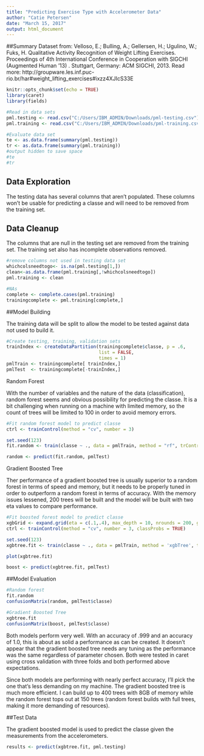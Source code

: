 ---
title: "Predicting Exercise Type with Accelerometer Data"
author: "Catie Petersen"
date: "March 15, 2017"
output: html_document
---

##Summary
Dataset from:
Velloso, E.; Bulling, A.; Gellersen, H.; Ugulino, W.; Fuks, H. Qualitative Activity Recognition of Weight Lifting Exercises. Proceedings of 4th International Conference in Cooperation with SIGCHI (Augmented Human '13) . Stuttgart, Germany: ACM SIGCHI, 2013.
Read more: http://groupware.les.inf.puc-rio.br/har#weight_lifting_exercises#ixzz4XJIcS33E

```{r setup, include=FALSE}
knitr::opts_chunk$set(echo = TRUE)
library(caret)
library(fields)

#Read in data sets
pml.testing <- read.csv("C:/Users/IBM_ADMIN/Downloads/pml-testing.csv")
pml.training <- read.csv("C:/Users/IBM_ADMIN/Downloads/pml-training.csv")

#Evaluate data set
te <- as.data.frame(summary(pml.testing))
tr <- as.data.frame(summary(pml.training))
#output hidden to save space
#te
#tr
```

## Data Exploration

The testing data has several columns that aren't populated.  These columns won't be usable for predicting a classe and will need to be removed from the training set.


## Data Cleanup

The columns that are null in the testing set are removed from the training set.  The training set also has incomplete observations removed.

```{r}
#remove columns not used in testing data set
whichcolsneedtogo<- is.na(pml.testing[1,])
clean<-as.data.frame(pml.training[,!whichcolsneedtogo])
pml.training <- clean

#NAs
complete <- complete.cases(pml.training)
trainingcomplete <- pml.training[complete,]
```

##Model Building

The training data will be split to allow the model to be tested against data not used to build it.

```{r}
#Create testing, training, validation sets
trainIndex <- createDataPartition(trainingcomplete$classe, p = .6, 
                                  list = FALSE, 
                                  times = 1)
pmlTrain <- trainingcomplete[ trainIndex,]
pmlTest  <- trainingcomplete[-trainIndex,]
```

Random Forest

With the number of variables and the nature of the data (classification), random forest seems and obvious possibility for predicting the classe.  It is a bit challenging when running on a machine with limited memory, so the count of trees will be limited to 100 in order to avoid memory errors.

```{r}
#Fit random forest model to predict classe
ctrl <- trainControl(method = "cv", number = 3)

set.seed(123)
fit.random <- train(classe ~ ., data = pmlTrain, method = "rf", trControl = ctrl, ntree = 100)

random <- predict(fit.random, pmlTest)
```

Gradient Boosted Tree

Ther performance of a gradient boosted tree is usually superior to a random forest in terms of speed and memory, but it needs to be properly tuned in order to outperform a random forest in terms of accuracy.  With the memory issues lessened, 200 trees will be built and the model will be built with two eta values to compare performance.

```{r}
#Fit boosted forest model to predict classe
xgbGrid <- expand.grid(eta = c(.1,.4), max_depth = 10, nrounds = 200, gamma = 0, colsample_bytree= 1, min_child_weight = 1)
ctrl <- trainControl(method = "cv", number = 3, classProbs = TRUE)

set.seed(123)
xgbtree.fit <- train(classe ~ ., data = pmlTrain, method = 'xgbTree', trControl = ctrl, tuneGrid = xgbGrid)

plot(xgbtree.fit)

boost <- predict(xgbtree.fit, pmlTest)
```

##Model Evaluation

```{r}
#Random forest
fit.random
confusionMatrix(random, pmlTest$classe)

#Gradient Boosted Tree
xgbtree.fit
confusionMatrix(boost, pmlTest$classe)
```

Both models perform very well.  With an accuracy of .999 and an accuracy of 1.0, this is about as solid a performance as can be created.  It doesn't appear that the gradient boosted tree needs any tuning as the performance was the same regardless of parameter chosen.  Both were tested in caret using cross validation with three folds and both performed above expectations.

Since both models are performing with nearly perfect accuracy, I'll pick the one that's less demanding on my machine.  The gradient boosted tree is much more efficient.  I can build up to 400 trees with 8GB of memory while the random forest tops out at 150 trees (random forest builds with full trees, making it more demanding of resources).

##Test Data

The gradient boosted model is used to predict the classe given the measurements from the accelerometers.

```{r}
results <- predict(xgbtree.fit, pml.testing)
```


